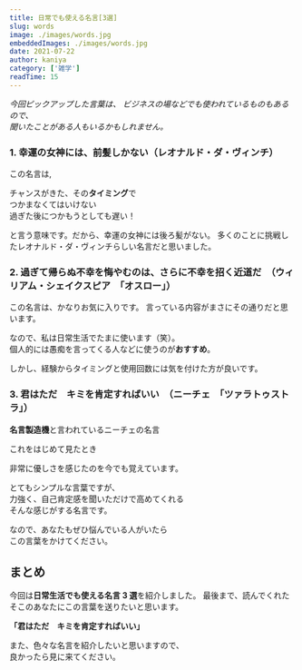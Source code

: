 ```yaml
---
title: 日常でも使える名言[3選]
slug: words
image: ./images/words.jpg
embeddedImages: ./images/words.jpg
date: 2021-07-22
author: kaniya
category: ['雑学']
readTime: 15
---
```


_今回ピックアップした言葉は、 ビジネスの場などでも使われているものもあるので、_<br/>
_聞いたことがある人もいるかもしれません。_

### 1. 幸運の女神には、前髪しかない（レオナルド・ダ・ヴィンチ）

この名言は,

チャンスがきた、その**タイミング**で<br/>
つかまなくてはいけない<br/>
過ぎた後につかもうとしても遅い！

と言う意味です。だから、幸運の女神には後ろ髪がない。
多くのことに挑戦したレオナルド・ダ・ヴィンチらしい名言だと思いました。

### 2. 過ぎて帰らぬ不幸を悔やむのは、さらに不幸を招く近道だ　（ウィリアム・シェイクスピア　「オスロー」）

この名言は、かなりお気に入りです。
言っている内容がまさにその通りだと思います。

なので、私は日常生活でたまに使います（笑）。<br/>
個人的には愚痴を言ってくる人などに使うのが**おすすめ**。

しかし、経験からタイミングと使用回数には気を付けた方が良いです。

### 3. 君はただ　キミを肯定すればいい　（ニーチェ　「ツァラトゥストラ」）

**名言製造機**と言われているニーチェの名言

これをはじめて見たとき

非常に優しさを感じたのを今でも覚えています。

とてもシンプルな言葉ですが、<br/>
力強く、自己肯定感を聞いただけで高めてくれる<br/>
そんな感じがする名言です。

なので、あなたもぜひ悩んでいる人がいたら<br/>
この言葉をかけてください。

## まとめ

今回は**日常生活でも使える名言 3 選**を紹介しました。
最後まで、読んでくれたそこのあなたにこの言葉を送りたいと思います。

**「君はただ　キミを肯定すればいい」**

また、色々な名言を紹介したいと思いますので、<br/>
良かったら見に来てください。
